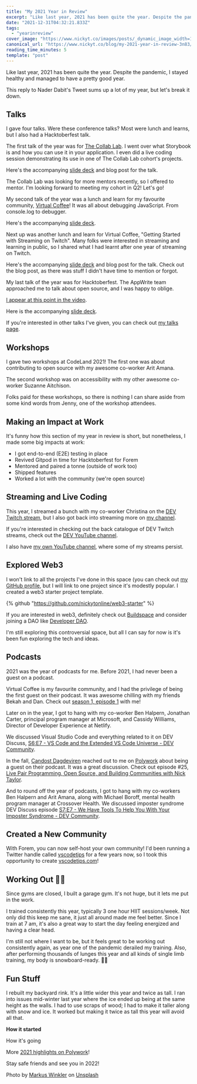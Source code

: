 ```yaml
---
title: "My 2021 Year in Review"
excerpt: "Like last year, 2021 has been quite the year. Despite the pandemic, I stayed healthy and managed to..."
date: "2021-12-31T04:32:21.833Z"
tags:
  - "yearinreview"
cover_image: "https://www.nickyt.co/images/posts/_dynamic_image_width=1000,height=420,fit=cover,gravity=auto,format=auto_https%3A%2F%2Fdev-to-uploads.s3.amazonaws.com%2Fuploads%2Farticles%2F1fgj6dfj33nd55i17c9c.jpeg"
canonical_url: "https://www.nickyt.co/blog/my-2021-year-in-review-3n83/"
reading_time_minutes: 5
template: "post"
---
```




Like last year, 2021 has been quite the year. Despite the pandemic, I stayed healthy and managed to have a pretty good year.

<Embed url="https://x.com/nickytonline/status/1474400617271599105" />

This reply to Nader Dabit's Tweet sums up a lot of my year, but let's break it down.

## Talks

I gave four talks. Were these conference talks? Most were lunch and learns, but I also had a Hacktoberfest talk.

The first talk of the year was for [The Collab Lab](https://the-collab-lab.codes/). I went over what Storybook is and how you can use it in your application. I even did a live coding session demonstrating its use in one of The Collab Lab cohort's projects.

<Embed url="https://youtu.be/ypsD-9qQzYg" />

Here's the accompanying [slide deck](https://www.iamdeveloper.com/storybook2021) and blog post for the talk.

<Embed url="https://dev.to/nickytonline/storybook-talk-live-coding-klp" />

The Collab Lab was looking for more mentors recently, so I offered to mentor. I'm looking forward to meeting my cohort in Q2! Let's go!

<Embed url="https://x.com/nickytonline/status/1472684903460487168" />

My second talk of the year was a lunch and learn for my favourite community, [Virtual Coffee](https://virtualcoffee.io)! It was all about debugging JavaScript. From console.log to debugger.

<Embed url="https://youtu.be/I9A0Pifn0Uw" />

Here's the accompanying [slide deck](https://iamdeveloper.com/debug2021).

Next up was another lunch and learn for Virtual Coffee, "Getting Started with Streaming on Twitch". Many folks were interested in streaming and learning in public, so I shared what I had learnt after one year of streaming on Twitch.

<Embed url="https://youtu.be/aDofyI6E2t4" />

Here's the accompanying [slide deck](https://iamdeveloper.com/stream2021) and blog post for the talk. Check out the blog post, as there was stuff I didn't have time to mention or forgot.

<Embed url="https://dev.to/nickytonline/getting-started-with-streaming-on-twitch-4im7" />

My last talk of the year was for Hacktoberfest. The AppWrite team approached me to talk about open source, and I was happy to oblige.

<Embed url="https://youtu.be/cyJAz-c1OWs" />

[I appear at this point in the video](https://www.youtube.com/watch?v=cyJAz-c1OWs&t=3653s).

Here is the accompanying [slide deck](https://iamdeveloper.com/hacktoberfest2021).

If you're interested in other talks I've given, you can check out [my talks page](https://www.iamdeveloper.com/pages/talks/).

## Workshops

I gave two workshops at CodeLand 2021! The first one was about contributing to open source with my awesome co-worker Arit Amana.

<Twitter id="1440766175353335814" />

The second workshop was on accessibility with my other awesome co-worker Suzanne Aitchison.

<Twitter id="1441210447982743554" />

Folks paid for these workshops, so there is nothing I can share aside from some kind words from Jenny, one of the workshop attendees.

<Twitter id="1441121683100684290" />

## Making an Impact at Work

It's funny how this section of my year in review is short, but nonetheless, I made some big impacts at work:

- I got end-to-end (E2E) testing in place
- Revived Gitpod in time for Hacktoberfest for Forem
- Mentored and paired a tonne (outside of work too)
- Shipped features
- Worked a lot with the community (we're open source)

## Streaming and Live Coding

This year, I streamed a bunch with my co-worker Christina on the [DEV Twitch stream](https://www.twitch.tv/thepracticaldev), but I also got back into streaming more on [my channel](https://livecoding.ca).

If you're interested in checking out the back catalogue of DEV Twitch streams, check out the [DEV YouTube channel](https://www.youtube.com/ThePracticalDevTeam).

I also have [my own YouTube channel](https://youtube.iamdeveloper.com), where some of my streams persist.

## Explored Web3

I won't link to all the projects I've done in this space (you can check out [my GitHub profile](https://github.com/nickytonline), but I will link to one project since it's modestly popular. I created a web3 starter project template.

{% github "https://github.com/nickytonline/web3-starter" %}

If you are interested in web3, definitely check out [Buildspace](https://buildspace.so) and consider joining a DAO like [Developer DAO](https://www.developerdao.com/).

I'm still exploring this controversial space, but all I can say for now is
it's been fun exploring the tech and ideas.

## Podcasts

2021 was the year of podcasts for me. Before 2021, I had never been a guest on a podcast.

Virtual Coffee is my favourite community, and I had the privilege of being the first guest on their podcast. It was awesome chilling with my friends Bekah and Dan. Check out [season 1, episode 1](https://virtualcoffee.io/podcast/0101-nickyt/) with me!

Later on in the year, I got to hang with my co-worker Ben Halpern, Jonathan Carter, principal program manager at Microsoft, and Cassidy Williams, Director of Developer Experience at Netlify.

We discussed Visual Studio Code and everything related to it on DEV Discuss, [S6:E7 - VS Code and the Extended VS Code Universe - DEV Community](https://dev.to/devdiscuss/s6-e7-vs-code-and-the-extended-vs-code-universe).

In the fall, [Candost Dagdeviren](https://candost.blog/) reached out to me on [Polywork](https://timeline.iamdeveloper.com) about being a guest on their podcast. It was a great discussion. Check out episode #25, [Live Pair Programming, Open Source, and Building Communities with Nick Taylor](https://candost.blog/podcast/sw-25-live-pair-programming-open-source-and-building-communities-with-nick-taylor/).

And to round off the year of podcasts, I got to hang with my co-workers Ben Halpern and Arit Amana, along with Michael Boroff, mental health program manager at Crossover Health. We discussed imposter syndrome DEV Discuss episode [S7:E7 - We Have Tools To Help You With Your Imposter Syndrome - DEV Community](https://dev.to/devdiscuss/s7-e7-we-have-tools-to-help-you-with-your-imposter-syndrome).

## Created a New Community

With Forem, you can now self-host your own community! I'd been running a Twitter handle called [vscodetips](https://twitter.com/vscodetips) for a few years now, so I took this opportunity to create [vscodetips.com](https://vscodetips.com)!

<Twitter id="1437497275786440705" />

## Working Out 💪🏻

Since gyms are closed, I built a garage gym. It's not huge, but it lets me put in the work.

I trained consistently this year, typically 3 one hour HIIT sessions/week. Not only did this keep me sane, it just all around made me feel better. Since I train at 7 am, it's also a great way to start the day feeling energized and having a clear head.

I'm still not where I want to be, but it feels great to be working out consistently again, as year one of the pandemic derailed my training. Also, after performing thousands of lunges this year and all kinds of single limb training, my body is snowboard-ready. 🏂🏻

## Fun Stuff

I rebuilt my backyard rink. It's a little wider this year and twice as tall. I ran into issues mid-winter last year where the ice ended up being at the same height as the walls. I had to use scraps of wood; I had to make it taller along with snow and ice. It worked but making it twice as tall this year will avoid all that.

**How it started**

<Twitter id="1462065499634913282" />

How it's going

<Twitter id="1476037817553895427" />

More [2021 highlights on Polywork](https://timeline.iamdeveloper.com/nickytonline/collections/846281)!

Stay safe friends and see you in 2022!

Photo by <a href="https://unsplash.com/@markuswinkler?utm_source=unsplash&utm_medium=referral&utm_content=creditCopyText">Markus Winkler</a> on <a href="https://unsplash.com/s/photos/2021?utm_source=unsplash&utm_medium=referral&utm_content=creditCopyText">Unsplash</a>
